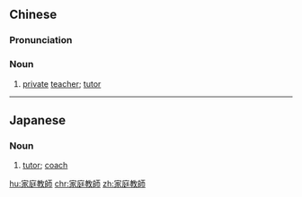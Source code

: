 {{also|家庭教师}}
==Chinese==
{{zh-forms|s=家庭教师|type=22}}

===Pronunciation===
{{zh-pron
|m=jiātíng jiàoshī
|c=gaa1 ting4 gaau3 si1
|cat=n
}}

===Noun===
{{zh-noun}}

# [[private]] [[teacher]]; [[tutor]]

----

==Japanese==
{{ja-kanjitab|か|てい|きょう|し|yomi=on}}

===Noun===
{{ja-noun|かてい きょうし}}

# [[tutor]]; [[coach]]

[[hu:家庭教師]]
[[chr:家庭教師]]
[[zh:家庭教師]]